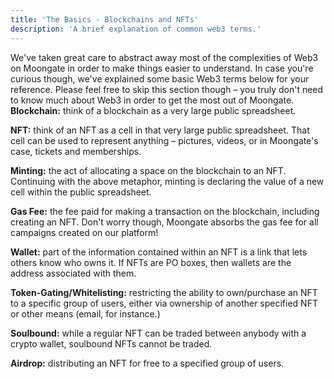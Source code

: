 ```yaml
---
title: 'The Basics - Blockchains and NFTs'
description: 'A brief explanation of common web3 terms.'
---
```

We've taken great care to abstract away most of the complexities of Web3 on Moongate in order to make things easier to understand. In case you're curious though, we've explained some basic Web3 terms below for your reference. Please feel free to skip this section though – you truly don't need to know much about Web3 in order to get the most out of Moongate.
<br/>
**Blockchain:** think of a blockchain as a very large public spreadsheet.

**NFT:** think of an NFT as a cell in that very large public spreadsheet. That cell can be used to represent anything – pictures, videos, or in Moongate's case, tickets and memberships.

**Minting:** the act of allocating a space on the blockchain to an NFT. Continuing with the above metaphor, minting is declaring the value of a new cell within the public spreadsheet.

**Gas Fee:** the fee paid for making a transaction on the blockchain, including creating an NFT. Don't worry though, Moongate absorbs the gas fee for all campaigns created on our platform!

**Wallet:** part of the information contained within an NFT is a link that lets others know who owns it. If NFTs are PO boxes, then wallets are the address associated with them.

**Token-Gating/Whitelisting:** restricting the ability to own/purchase an NFT to a specific group of users, either via ownership of another specified NFT or other means (email, for instance.)

**Soulbound:** while a regular NFT can be traded between anybody with a crypto wallet, soulbound NFTs cannot be traded.

**Airdrop:** distributing an NFT for free to a specified group of users.